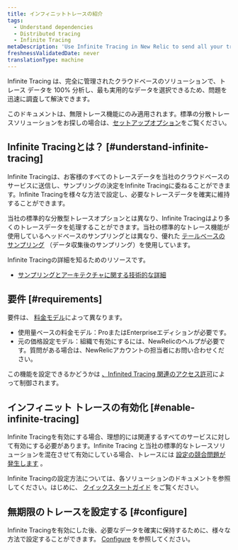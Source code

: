 ```yaml
---
title: インフィニットトレースの紹介
tags:
  - Understand dependencies
  - Distributed tracing
  - Infinite Tracing
metaDescription: 'Use Infinite Tracing in New Relic to send all your trace data to our cloud-based service, and rely on Infinite Tracing to make sampling decisions.'
freshnessValidatedDate: never
translationType: machine
---
```


Infinite Tracing は、完全に管理されたクラウドベースのソリューションで、トレース データを 100% 分析し、最も実用的なデータを選択できるため、問題を迅速に調査して解決できます。

このドキュメントは、無限トレース機能にのみ適用されます。標準の分散トレースソリューションをお探しの場合は、[セットアップオプション](/docs/distributed-tracing/enable-configure/quick-start)をご覧ください。

## Infinite Tracingとは？ [#understand-infinite-tracing]

Infinite Tracingは、お客様のすべてのトレースデータを当社のクラウドベースのサービスに送信し、サンプリングの決定をInfinite Tracingに委ねることができます。Infinite Tracingを様々な方法で設定し、必要なトレースデータを確実に維持することができます。

当社の標準的な分散型トレースオプションとは異なり、Infinite Tracingはより多くのトレースデータを処理することができます。当社の標準的なトレース機能が使用しているヘッドベースのサンプリングとは異なり、優れた [テールベースのサンプリング](/docs/understand-dependencies/distributed-tracing/get-started/how-new-relic-distributed-tracing-works#sampling) （データ収集後のサンプリング）を使用しています。

Infinite Tracingの詳細を知るためのリソースです。

* [サンプリングとアーキテクチャに関する技術的な詳細](/docs/understand-dependencies/distributed-tracing/get-started/how-new-relic-distributed-tracing-works#sampling)

## 要件 [#requirements]

要件は、 [料金モデル](/docs/accounts/original-accounts-billing/original-product-based-pricing/overview-pricing-models)によって異なります。

* 使用量ベースの料金モデル：ProまたはEnterpriseエディションが必要です。
* 元の価格設定モデル：組織で有効にするには、NewRelicのヘルプが必要です。質問がある場合は、NewRelicアカウントの担当者にお問い合わせください。

この機能を設定できるかどうかは [、Infinited Tracing 関連のアクセス許可](/docs/accounts/accounts-billing/new-relic-one-user-management/user-permissions#infinite-tracing)によって制御されます。

## インフィニット トレースの有効化 [#enable-infinite-tracing]

Infinite Tracingを有効にする場合、理想的には関連するすべてのサービスに対して有効にする必要があります。Infinite Tracing と当社の標準的なトレースソリューションを混在させて有効にしている場合、トレースには [設定の競合問題が発生します](/docs/understand-dependencies/distributed-tracing/troubleshooting/infinite-tracing-trace-configuration-conflicts) 。

Infinite Tracingの設定方法については、各ソリューションのドキュメントを参照してください。はじめに、 [クイックスタートガイド](/docs/distributed-tracing/enable-configure/quick-start) をご覧ください。

## 無期限のトレースを設定する [#configure]

Infinite Tracingを有効にした後、必要なデータを確実に保持するために、様々な方法で設定することができます。 [Configure](/docs/configure-trace-observer#configure) を参照してください。